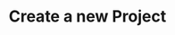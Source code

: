 ---
title: "Create a new Project"
openapi: "POST /projects"
description: "Allows to create a new project with the provided configuration. It only requires the project name but more configuration can be provided to override the defaults."
---